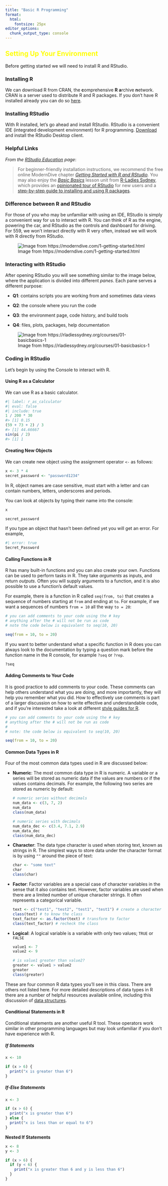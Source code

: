 ```yaml
---
title: "Basic R Programming"
format: 
  html: 
    fontsize: 25px
editor_options: 
  chunk_output_type: console
---
```


::: {style="color: yellow"}
## Setting Up Your Environment
:::

Before getting started we will need to install R and RStudio.

### Installing R

We can download R from CRAN, the **c**omprehensive **R** **a**rchive **n**etwork. CRAN is a server used to distribute R and R packages. If you don't have R installed already you can do so [here](https://cloud.r-project.org).

### Installing RStudio

With R installed, let's go ahead and install RStudio. RStudio is a convenient IDE (integrated development environment) for R programming. [Download](https://posit.co/downloads/) and install the RStudio Desktop client.

### Helpful Links

*From the [RStudio Education](https://education.rstudio.com/learn/beginner/) page*:

> For beginner-friendly installation instructions, we recommend the free online ModernDive chapter [*Getting Started with R and RStudio*](https://moderndive.netlify.com/1-getting-started.html). You may also enjoy the [*Basic Basics*](https://rladiessydney.org/courses/ryouwithme/basicbasics) lesson unit from [R-Ladies Sydney](https://rladiessydney.org), which provides an [opinionated tour of RStudio](https://rladiessydney.org/courses/ryouwithme/01-basicbasics-1/) for new users and a [step-by-step guide to installing and using R packages](https://rladiessydney.org/courses/ryouwithme/01-basicbasics-2/).

### Difference between R and RStudio

For those of you who may be unfamiliar with using an IDE, RStudio is simply a convenient way for us to interact with R. You can think of R as the engine, powering the car, and RStudio as the controls and dashboard for driving. For 559, we won't interact directly with R very often, instead we will work with R directly from RStudio.

![Image from https://moderndive.com/1-getting-started.html](images/R_vs_RStudio.png){fig-align="center"}

### Interacting with RStudio

After opening RStudio you will see something similar to the image below, where the application is divided into different *panes*. Each pane serves a different purpose:

-   **Q1**: contains scripts you are working from and sometimes data views

-   **Q2**: the console where you run the code

-   **Q3**: the environment page, code history, and build tools

-   **Q4**: files, plots, packages, help documentation

![Image from https://rladiessydney.org/courses/01-basicbasics-1](images/panes.jpg){fig-align="center"}

### Coding in RStudio

Let's begin by using the Console to interact with R.

#### Using R as a Calculator

We can use R as a basic calculator.

```r
#| label: r_as_calculator
#| eval: false
#| include: true
1 / 200 * 30
#> [1] 0.15
(59 + 73 + 2) / 3
#> [1] 44.66667
sin(pi / 2)
#> [1] 1
```

#### Creating New Objects

We can create new object using the assignment operator `<-` as follows:

```r
x <- 3 * 4
secret_password <- "password1234"
```

In R, object names are case sensitive, must start with a letter and can contain numbers, letters, underscores and periods.

You can look at objects by typing their name into the console:

```r
x
```

```r
secret_password
```

If you type an object that hasn't been defined yet you will get an error. For example,

```r
#| error: true
Secret_Password
```

#### Calling Functions in R

R has many built-in functions and you can also create your own. Functions can be used to perform tasks in R. They take *arguments* as inputs, and return *outputs*. Often you will supply arguments to a function, and it is also possible to use a function’s default values.

For example, there is a function in R called `seq(from, to)` that creates a sequence of numbers starting at `from` and ending at `to`. For example, if we want a sequences of numbers `from = 10` all the way `to = 20`:

```r
# you can add comments to your code using the # key
# anything after the # will not be run as code
# note the code below is equivalent to seq(10, 20)

seq(from = 10, to = 20) 
```

If you want to better understand what a specific function in R does you can always look to the documentation by typing a question mark before the function name in the R console, for example `?seq` or `?rep`.

```r
?seq
```

#### Adding Comments to Your Code

It is good practice to add comments to your code. These comments can help others understand what you are doing, and more importantly, they will help you remember what you did. How to effectively use comments is part of a larger discussion on how to write effective and understandable code, and if you're interested take a look at different [style guides for R](http://adv-r.had.co.nz/Style.html).

```r
# you can add comments to your code using the # key 
# anything after the # will not be run as code 
#
# note: the code below is equivalent to seq(10, 20)

seq(from = 10, to = 20)
```

#### Common Data Types in R

Four of the most common data types used in R are discussed below:

-   **Numeric**: The most common data type in R is numeric. A variable or a series will be stored as numeric data if the values are numbers or if the values contains decimals. For example, the following two series are stored as numeric by default:

    ```r
    # numeric series without decimals
    num_data <- c(3, 7, 2)
    num_data
    class(num_data)

    # numeric series with decimals
    num_data_dec <- c(3.4, 7.1, 2.9)
    num_data_dec
    class(num_data_dec)
    ```

-   **Character**: The data type character is used when storing text, known as strings in R. The simplest ways to store data under the character format is by using `""` around the piece of text:

    ```r
    char <- "some text"
    char
    class(char)
    ```

-   **Factor**: Factor variables are a special case of character variables in the sense that it also contains text. However, factor variables are used when there are a limited number of unique character strings. It often represents a categorical variable.

    ```r
    text <- c("test1", "test2", "test1", "test1") # create a character vector
    class(text) # to know the class
    text_factor <- as.factor(text) # transform to factor
    class(text_factor) # recheck the class
    ```

-   **Logical**: A logical variable is a variable with only two values; `TRUE` or `FALSE`

    ```r
    value1 <- 7
    value2 <- 9

    # is value1 greater than value2?
    greater <- value1 > value2
    greater
    class(greater)
    ```

These are four common R data types you'll see in this class. There are others not listed here. For more detailed descriptions of data types in R there are a number of helpful resources available online, including this discussion of [data structures](https://resbaz.github.io/2014-r-materials/lessons/01-intro_r/data-structures.html).

#### Conditional Statements in R

Conditional statements are another useful R tool. These operators work similar in other programming languages but may look unfamiliar if you don't have experience with R.

##### If Statements

```r
x <- 10

if (x > 6) {
  print("x is greater than 6")
}
```

##### If-Else Statements

```r
x <- 3

if (x > 6) {
  print("x is greater than 6")
} else {
  print("x is less than or equal to 6")
}
```

**Nested If Statements**

```r
x <- 8
y <- 3

if (x > 6) {
  if (y < 6) {
    print("x is greater than 6 and y is less than 6")
  }
}

```

## 
